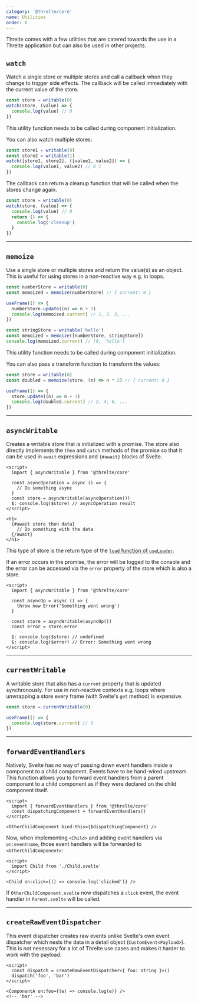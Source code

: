 ```yaml
---
category: '@threlte/core'
name: Utilities
order: 6
---
```


Threlte comes with a few utilities that are catered towards the use in a Threlte application but can also be used in other projects.

## `watch`

Watch a single store or multiple stores and call a callback when they change to trigger side effects. The callback will be called immediately with the current value of the store.

```ts
const store = writable(0)
watch(store, (value) => {
  console.log(value) // 0
})
```

<Tip type="info">This utility function needs to be called during component initialization.</Tip>

You can also watch multiple stores:

```ts
const store1 = writable(0)
const store2 = writable(1)
watch([store1, store2], ([value1, value2]) => {
  console.log(value1, value2) // 0 1
})
```

The callback can return a cleanup function that will be called when the stores change again.

```ts
const store = writable(0)
watch(store, (value) => {
  console.log(value) // 0
  return () => {
    console.log('cleanup')
  }
})
```

---

## `memoize`

Use a single store or multiple stores and return the value(s) as an object.
This is useful for using stores in a non-reactive way e.g. in loops.

```ts
const numberStore = writable(0)
const memoized = memoize(numberStore) // { current: 0 }

useFrame(() => {
  numberStore.update((n) => n + 1)
  console.log(memoized.current) // 1, 2, 3, ...
})

const stringStore = writable('hello')
const memoized = memoize([numberStore, stringStore])
console.log(memoized.current) // [0, 'hello']
```

<Tip type="info">This utility function needs to be called during component initialization.</Tip>

You can also pass a transform function to transform the values:

```ts
const store = writable(0)
const doubled = memoize(store, (n) => n * 2) // { current: 0 }

useFrame(() => {
  store.update((n) => n + 1)
  console.log(doubled.current) // 2, 4, 6, ...
})
```

---

## `asyncWritable`

Creates a writable store that is initialized with a promise. The store also directly
implements the `then` and `catch` methods of the promise so that it can be
used in `await` expressions and `{#await}` blocks of Svelte.

```svelte
<script>
  import { asyncWritable } from '@threlte/core'

  const asyncOperation = async () => {
    // Do something async
  }
  const store = asyncWritable(asyncOperation())
  $: console.log($store) // asyncOperation result
</script>

<h1>
  {#await store then data}
    // Do something with the data
  {/await}
</h1>
```

This type of store is the return type of the [`load` function of `useLoader`](/docs/reference/core/hooks#loading-an-asset).

If an error occurs in the promise, the error will be logged to the console
and the error can be accessed via the `error` property of the store which is also a store.

```svelte
<script>
  import { asyncWritable } from '@threlte/core'

  const asyncOp = async () => {
    throw new Error('Something went wrong')
  }

  const store = asyncWritable(asyncOp())
  const error = store.error

  $: console.log($store) // undefined
  $: console.log($error) // Error: Something went wrong
</script>
```

---

## `currentWritable`

A writable store that also has a `current` property that is updated synchronously.
For use in non-reactive contexts e.g. loops where unwrapping a store every frame
(with Svelte's `get` method) is expensive.

```ts
const store = currentWritable(0)

useFrame(() => {
  console.log(store.current) // 0
})
```

---

## `forwardEventHandlers`

Natively, Svelte has no way of passing down event handlers inside a
component to a child component. Events have to be hand-wired upstream. This
function allows you to forward event handlers from a parent component to a child
component as if they were declared on the child component itself.

```svelte title="Child.svelte"
<script>
  import { forwardEventHandlers } from '@threlte/core'
  const dispatchingComponent = forwardEventHandlers()
</script>

<OtherChildComponent bind:this={$dispatchingComponent} />
```

Now, when implementing `<Child>` and adding event handlers via `on:eventname`,
those event handlers will be forwarded to `<OtherChildComponent>`:

```svelte title="Parent.svelte"
<script>
  import Child from './Child.svelte'
</script>

<Child on:click={() => console.log('clicked')} />
```

If `OtherChildComponent.svelte` now dispatches a `click` event, the event handler
in `Parent.svelte` will be called.

---

## `createRawEventDispatcher`

This event dispatcher creates raw events unlike Svelte's own event dispatcher
which nests the data in a detail object (`CustomEvent<Payload>`). This is not
nesessary for a lot of Threlte use cases and makes it harder to work with the payload.

```svelte title="ComponentA.svelte"
<script>
  const dispatch = createRawEventDispatcher<{ foo: string }>()
  dispatch('foo', 'bar')
</script>
```

```svelte title="ComponentB.svelte"
<ComponentA on:foo={(e) => console.log(e)} />
<!-- 'bar' -->
```
